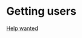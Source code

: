 # Getting users

[Help wanted](https://github.com/timqian/sideproject.guide/blob/main/pages/index.en.mdx)